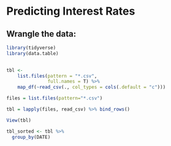 # Predicting Interest Rates




## Wrangle the data:
```r
library(tidyverse)
library(data.table)
 
```



```r




tbl <-
    list.files(pattern = "*.csv", 
               full.names = T) %>% 
    map_df(~read_csv(., col_types = cols(.default = "c"))) 

files = list.files(pattern="*.csv")

tbl = lapply(files, read_csv) %>% bind_rows()

View(tbl)

tbl_sorted <- tbl %>% 
  group_by(DATE)



```

